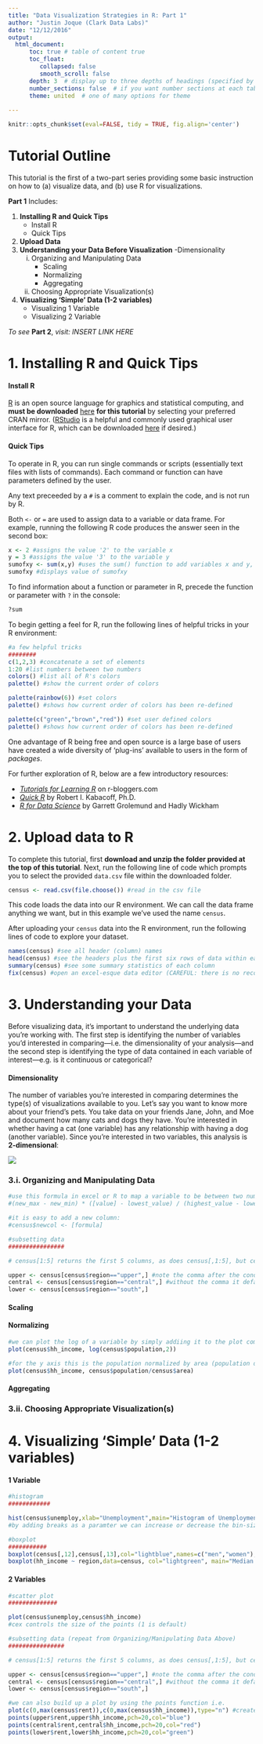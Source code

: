 ```yaml
---
title: "Data Visualization Strategies in R: Part 1"
author: "Justin Joque (Clark Data Labs)"
date: "12/12/2016" 
output: 
  html_document:
      toc: true # table of content true
      toc_float: 
         collapsed: false
         smooth_scroll: false
      depth: 3  # display up to three depths of headings (specified by #, ## and ###)
      number_sections: false  # if you want number sections at each table header
      theme: united  # one of many options for theme
   
---
```


```r
knitr::opts_chunk$set(eval=FALSE, tidy = TRUE, fig.align='center')
```

# Tutorial Outline

This tutorial is the first of a two-part series providing some basic instruction on how to (a) visualize data, and (b) use R for visualizations.

**Part 1** Includes:

1. **Installing R and Quick Tips**
      - Install R
      - Quick Tips
2. **Upload Data**
3. **Understanding your Data Before Visualization**
      -Dimensionality
      i. Organizing and Manipulating Data
            - Scaling
            - Normalizing
            - Aggregating
      ii. Choosing Appropriate Visualization(s)
4. **Visualizing 'Simple' Data (1-2 variables)**
      - Visualizing 1 Variable
      - Visualizing 2 Variable

*To see* **Part 2**, *visit: INSERT LINK HERE*

# 1. Installing R and Quick Tips

#### Install R
[R](https://www.r-project.org) is an open source language for graphics and statistical computing, and **must be downloaded** [here](https://cran.r-project.org/mirrors.html) **for this tutorial** by selecting your preferred CRAN mirror. ([RStudio](https://www.rstudio.com/) is a helpful and commonly used graphical user interface for R, which can be downloaded [here](https://www.rstudio.com/products/rstudio/download3/) if desired.)

#### Quick Tips
To operate in R, you can run single commands or scripts (essentially text files with lists of commands). Each command or function can have parameters defined by the user. 

Any text preceeded by a `#` is a comment to explain the code, and is not run by R.

Both `<-` or `=` are used to assign data to a variable or data frame. For example, running the following R code produces the answer seen in the second box:
```r
x <- 2 #assigns the value '2' to the variable x
y = 3 #assigns the value '3' to the variable y
sumofxy <- sum(x,y) #uses the sum() function to add variables x and y, saving the results into variably sumofxy
sumofxy #displays value of sumofxy
```

To find information about a function or parameter in R, precede the function or parameter with `?` in the console:
```r
?sum
```

To begin getting a feel for R, run the following lines of helpful tricks in your R environment:
```r
#a few helpful tricks
########
c(1,2,3) #concatenate a set of elements
1:20 #list numbers between two numbers
colors() #list all of R's colors
palette() #show the current order of colors

palette(rainbow(6)) #set colors
palette() #shows how current order of colors has been re-defined 

palette(c("green","brown","red")) #set user defined colors
palette() #shows how current order of colors has been re-defined 
```

One advantage of R being free and open source is a large base of users have created a wide diversity of 'plug-ins' available to users in the form of *packages*.

For further exploration of R, below are a few introductory resources: 

- [*Tutorials for Learning R*](https://www.r-bloggers.com/how-to-learn-r-2/) on r-bloggers.com
- [*Quick R*](http://www.statmethods.net/) by Robert I. Kabacoff, Ph.D.
- [*R for Data Science*](http://r4ds.had.co.nz/) by Garrett Grolemund and Hadly Wickham

# 2. Upload data to R

To complete this tutorial, first **download and unzip the folder provided at the top of this tutorial**. Next, run the following line of code which prompts you to select the provided `data.csv` file within the downloaded folder. 
```r
census <- read.csv(file.choose()) #read in the csv file
```
This code loads the data into our R environment. We can call the data frame anything we want, but in this example we've used the name `census`.

After uploading your `census` data into the R environment, run the following lines of code to explore your dataset.
```r
names(census) #see all header (column) names
head(census) #see the headers plus the first six rows of data within each header
summary(census) #see some summary statistics of each column
fix(census) #open an excel-esque data editor (CAREFUL: there is no record of this change, nor does it change the data in the csv file)
```


# 3. Understanding your Data

Before visualizing data, it's important to understand the underlying data you're working with. The first step is identifying the number of variables you'd interested in comparing---i.e. the dimensionality of your analysis---and the second step is identifying the type of data contained in each variable of interest---e.g. is it continuous or categorical?

#### Dimensionality

The number of variables you're interested in comparing determines the type(s) of visualizations available to you. Let's say you want to know more about your friend's pets. You take data on your friends Jane, John, and Moe and document how many cats and dogs they have. You're interested in whether having a cat (one variable) has any relationship with having a dog (another variable). Since you're interested in two variables, this analysis is **2-dimensional**:

![](images/dimensionality-2var.png)



### 3.i. Organizing and Manipulating Data

```r
#use this formula in excel or R to map a variable to be between two numbers (i.e. mapping a variable to use for size between 1 and 10):
#(new_max - new_min) * ([value] - lowest_value) / (highest_value - lowest_value) + new_min

#it is easy to add a new column:
#census$newcol <- [formula]

#subsetting data
################

# census[1:5] returns the first 5 columns, as does census[,1:5], but census[1:5,] give the first five rows

upper <- census[census$region=="upper",] #note the comma after the conditional!
central <- census[census$region=="central",] #without the comma it defaults to the second part
lower <- census[census$region=="south",]

```


#### Scaling

#### Normalizing
```r
#we can plot the log of a variable by simply addiing it to the plot command
plot(census$hh_income, log(census$population,2))

#for the y axis this is the population normalized by area (population density)
plot(census$hh_income, census$population/census$area)
```

#### Aggregating


### 3.ii. Choosing Appropriate Visualization(s)

# 4. Visualizing 'Simple' Data (1-2 variables)
#### 1 Variable
```r
#histogram
############

hist(census$unemploy,xlab="Unemployment",main="Histogram of Unemployment by County in Michigan") 
#by adding breaks as a paramter we can increase or decrease the bin-size

#boxplot
###########
boxplot(census[,12],census[,13],col="lightblue",names=c("men","women"),main="Median Income by Sex For Population\nThat Worked Full-time Last 12 Months\nby County ACS 2006-2010")
boxplot(hh_income ~ region,data=census, col="lightgreen", main="Median Income by Region\nby County ACS 2006-2010") #this will give us household in come by region

```
#### 2 Variables
```r
#scatter plot
##############

plot(census$unemploy,census$hh_income)
#cex controls the size of the points (1 is default)

#subsetting data (repeat from Organizing/Manipulating Data Above)
################

# census[1:5] returns the first 5 columns, as does census[,1:5], but census[1:5,] give the first five rows

upper <- census[census$region=="upper",] #note the comma after the conditional!
central <- census[census$region=="central",] #without the comma it defaults to the second part
lower <- census[census$region=="south",]

#we can also build up a plot by using the points function i.e.
plot(c(0,max(census$rent)),c(0,max(census$hh_income)),type="n") #create a blank canvas
points(upper$rent,upper$hh_income,pch=20,col="blue")
points(central$rent,central$hh_income,pch=20,col="red")
points(lower$rent,lower$hh_income,pch=20,col="green")
```

